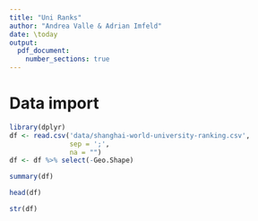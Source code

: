 ```yaml
---
title: "Uni Ranks"
author: "Andrea Valle & Adrian Imfeld"
date: \today
output: 
  pdf_document:
    number_sections: true
---
```


# Data import
```r
library(dplyr)
df <- read.csv('data/shanghai-world-university-ranking.csv',
               sep = ';',
               na = "")
df <- df %>% select(-Geo.Shape)
```
```r
summary(df)
```
```r
head(df)
```
```r
str(df)
```
